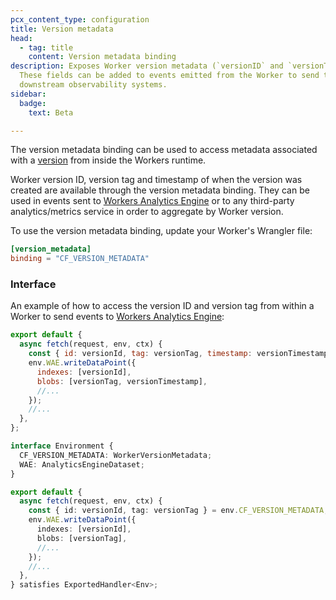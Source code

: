 ```yaml
---
pcx_content_type: configuration
title: Version metadata
head:
  - tag: title
    content: Version metadata binding
description: Exposes Worker version metadata (`versionID` and `versionTag`).
  These fields can be added to events emitted from the Worker to send to
  downstream observability systems.
sidebar:
  badge:
    text: Beta

---
```



The version metadata binding can be used to access metadata associated with a [version](/workers/configuration/versions-and-deployments/#versions) from inside the Workers runtime.

Worker version ID, version tag and timestamp of when the version was created are available through the version metadata binding. They can be used in events sent to [Workers Analytics Engine](/analytics/analytics-engine/) or to any third-party analytics/metrics service in order to aggregate by Worker version.

To use the version metadata binding, update your Worker's Wrangler file:

<WranglerConfig>

```toml title="wrangler.toml"
[version_metadata]
binding = "CF_VERSION_METADATA"
```

</WranglerConfig>

### Interface

An example of how to access the version ID and version tag from within a Worker to send events to [Workers Analytics Engine](/analytics/analytics-engine/):

<Tabs> <TabItem label="JavaScript" icon="seti:javascript">

```js
export default {
  async fetch(request, env, ctx) {
    const { id: versionId, tag: versionTag, timestamp: versionTimestamp } = env.CF_VERSION_METADATA;
    env.WAE.writeDataPoint({
      indexes: [versionId],
      blobs: [versionTag, versionTimestamp],
      //...
    });
    //...
  },
};
```

</TabItem> <TabItem label="TypeScript" icon="seti:typescript">

```ts
interface Environment {
  CF_VERSION_METADATA: WorkerVersionMetadata;
  WAE: AnalyticsEngineDataset;
}

export default {
  async fetch(request, env, ctx) {
    const { id: versionId, tag: versionTag } = env.CF_VERSION_METADATA;
    env.WAE.writeDataPoint({
      indexes: [versionId],
      blobs: [versionTag],
      //...
    });
    //...
  },
} satisfies ExportedHandler<Env>;
```

</TabItem> </Tabs>
